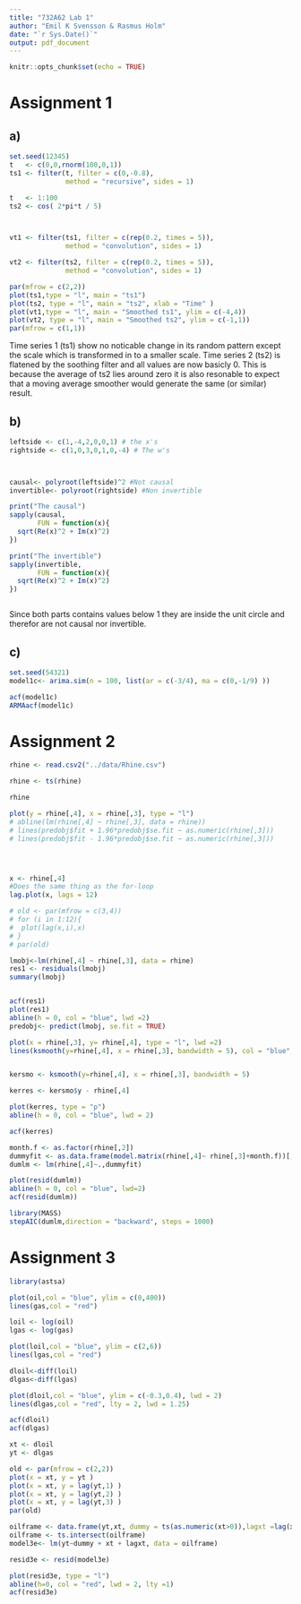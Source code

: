 ```yaml
---
title: "732A62 Lab 1"
author: "Emil K Svensson & Rasmus Holm"
date: "`r Sys.Date()`"
output: pdf_document
---
```


```r
knitr::opts_chunk$set(echo = TRUE)
```

# Assignment 1 

## a) 

```r

set.seed(12345)
t   <- c(0,0,rnorm(100,0,1))
ts1 <- filter(t, filter = c(0,-0.8), 
              method = "recursive", sides = 1) 

t   <- 1:100 
ts2 <- cos( 2*pi*t / 5)



vt1 <- filter(ts1, filter = c(rep(0.2, times = 5)),
              method = "convolution", sides = 1)

vt2 <- filter(ts2, filter = c(rep(0.2, times = 5)),
              method = "convolution", sides = 1)

par(mfrow = c(2,2))
plot(ts1,type = "l", main = "ts1")
plot(ts2, type = "l", main = "ts2", xlab = "Time" )
plot(vt1,type = "l", main = "Smoothed ts1", ylim = c(-4,4))
plot(vt2, type = "l", main = "Smoothed ts2", ylim = c(-1,1))
par(mfrow = c(1,1))


```

Time series 1 (ts1) show no noticable change in its random pattern except the scale which is transformed in to a smaller scale. Time series 2 (ts2) is flatened by the soothing filter and all values are now basicly 0. This is because the average of ts2 lies around zero it is also resonable to expect that a moving average smoother would generate the same (or similar) result. 

## b) 

```r
leftside <- c(1,-4,2,0,0,1) # the x's 
rightside <- c(1,0,3,0,1,0,-4) # The w's



causal<- polyroot(leftside)^2 #Not causal
invertible<- polyroot(rightside) #Non invertible

print("The causal")
sapply(causal, 
       FUN = function(x){
  sqrt(Re(x)^2 + Im(x)^2)
})

print("The invertible")
sapply(invertible, 
       FUN = function(x){
  sqrt(Re(x)^2 + Im(x)^2)
})



```
Since both parts contains values below 1 they are inside the unit circle and therefor are not causal nor invertible.


## c) 

```r
set.seed(54321)
model1c<- arima.sim(n = 100, list(ar = c(-3/4), ma = c(0,-1/9) ))

acf(model1c)
ARMAacf(model1c)
```


# Assignment 2

```r
rhine <- read.csv2("../data/Rhine.csv")

rhine <- ts(rhine)

rhine

plot(y = rhine[,4], x = rhine[,3], type = "l")
# abline(lm(rhine[,4] ~ rhine[,3], data = rhine))
# lines(predobj$fit + 1.96*predobj$se.fit ~ as.numeric(rhine[,3]))
# lines(predobj$fit - 1.96*predobj$se.fit ~ as.numeric(rhine[,3]))




x <- rhine[,4]
#Does the same thing as the for-loop 
lag.plot(x, lags = 12)

# old <- par(mfrow = c(3,4))
# for (i in 1:12){ 
#  plot(lag(x,i),x)
# }
# par(old)
```


```r
lmobj<-lm(rhine[,4] ~ rhine[,3], data = rhine)
res1 <- residuals(lmobj)
summary(lmobj)


acf(res1)
plot(res1)
abline(h = 0, col = "blue", lwd =2)
predobj<- predict(lmobj, se.fit = TRUE)
```


```r
plot(x = rhine[,3], y= rhine[,4], type = "l", lwd =2)
lines(ksmooth(y=rhine[,4], x = rhine[,3], bandwidth = 5), col = "blue", lwd = 2.25, lty =2)


kersmo <- ksmooth(y=rhine[,4], x = rhine[,3], bandwidth = 5)

kerres <- kersmo$y - rhine[,4]

plot(kerres, type = "p")
abline(h = 0, col = "blue", lwd = 2)

acf(kerres)


```


```r

month.f <- as.factor(rhine[,2])
dummyfit <- as.data.frame(model.matrix(rhine[,4]~ rhine[,3]+month.f))[,-1]
dumlm <- lm(rhine[,4]~.,dummyfit)

plot(resid(dumlm))
abline(h = 0, col = "blue", lwd=2)
acf(resid(dumlm))

```

```r
library(MASS)
stepAIC(dumlm,direction = "backward", steps = 1000)
```



# Assignment 3 

```r

library(astsa)

plot(oil,col = "blue", ylim = c(0,400))
lines(gas,col = "red")

loil <- log(oil)
lgas <- log(gas)

plot(loil,col = "blue", ylim = c(2,6))
lines(lgas,col = "red")
```


```r
dloil<-diff(loil)
dlgas<-diff(lgas)

plot(dloil,col = "blue", ylim = c(-0.3,0.4), lwd = 2)
lines(dlgas,col = "red", lty = 2, lwd = 1.25)

acf(dloil)
acf(dlgas)
```


```r
xt <- dloil
yt <- dlgas

old <- par(mfrow = c(2,2))
plot(x = xt, y = yt )
plot(x = xt, y = lag(yt,1) )
plot(x = xt, y = lag(yt,2) )
plot(x = xt, y = lag(yt,3) )
par(old)
```

```r

oilframe <- data.frame(yt,xt, dummy = ts(as.numeric(xt>0)),lagxt =lag(xt,-1))
oilframe <- ts.intersect(oilframe)
model3e<- lm(yt~dummy + xt + lagxt, data = oilframe)

resid3e <- resid(model3e)

plot(resid3e, type = "l")
abline(h=0, col = "red", lwd = 2, lty =1)
acf(resid3e)
```

